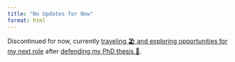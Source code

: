 ```yaml
---
title: "No Updates for Now️"
format: html
---
```


Discontinued for now, currently [traveling 🏖️ and exploring opportunities for my next role](https://www.linkedin.com/posts/constantin-yves-plessen-404723203_constantin-yves-plessen-activity-7269654825846403072-IqSz?utm_source=share&utm_medium=member_desktop&rcm=ACoAADPl_IQBYY7T0uvfMLYXcXbURxzRp4iAKh0) after [defending my PhD thesis 🥳](https://vu.nl/en/events/2024/phd-defence-c-y-plessen).